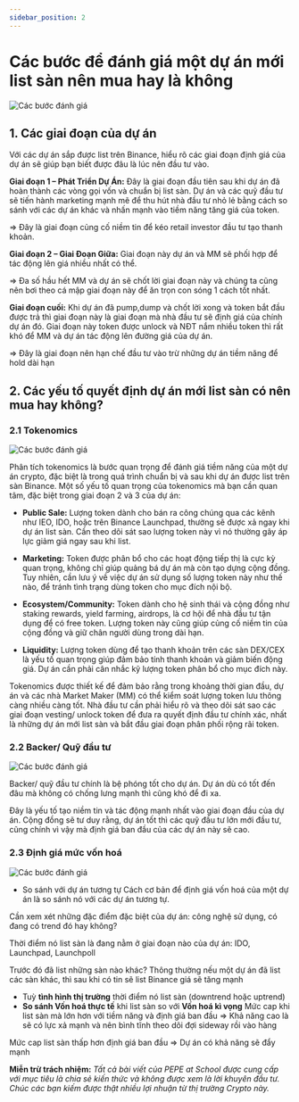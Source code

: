 ```yaml
---
sidebar_position: 2
---
```



# Các bước để đánh giá một dự án mới list sàn nên mua hay là không

<Image
  src="/img-tips-cate/2-Cac-buoc-danh-gia-1.png"
  alt="Các bước đánh giá"
  height={520}
  width={1200}
/>

## 1. Các giai đoạn của dự án

Với các dự án sắp được list trên Binance, hiểu rõ các giai đoạn định giá của dự án sẽ giúp bạn biết được đâu là lúc nên đầu tư vào.

**Giai đoạn 1 – Phát Triển Dự Án:** Đây là giai đoạn đầu tiên sau khi dự án đã hoàn thành các vòng gọi vốn và chuẩn bị list sàn. Dự án và các quỹ đầu tư sẽ tiến hành marketing mạnh mẽ để thu hút nhà đầu tư nhỏ lẻ bằng cách so sánh với các dự án khác và nhấn mạnh vào tiềm năng tăng giá của token.

=> Đây là giai đoạn củng cố niềm tin để kéo retail investor đầu tư tạo thanh khoản.

**Giai đoạn 2 – Giai Đoạn Giữa:** Giai đoạn này dự án và MM sẽ phối hợp để tác động lên giá nhiều nhất có thể.

=> Đa số hầu hết MM và dự án sẽ chốt lời giai đoạn này và chúng ta cũng nên bơi theo cá mập giai đoạn này để ăn trọn con sóng 1 cách tốt nhất.

**Giai đoạn cuối:** Khi dự án đã pump,dump và chốt lời xong và token bắt đầu được trả thì giai đoạn này là giai đoạn mà nhà đầu tư sẽ định giá của chính dự án đó. Giai đoạn này token được unlock và NĐT nắm nhiều token thì rất khó để MM và dự án tác động lên đường giá của dự án.

=> Đây là giai đoạn nên hạn chế đầu tư vào trừ những dự án tiềm năng để hold dài hạn

## 2. Các yếu tố quyết định dự án mới list sàn có nên mua hay không?

### 2.1 Tokenomics

<Image
  src="/img-tips-cate/2-Cac-buoc-danh-gia-2.png"
  alt="Các bước đánh giá"
  height={520}
  width={1200}
/>

Phân tích tokenomics là bước quan trọng để đánh giá tiềm năng của một dự án crypto, đặc biệt là trong quá trình chuẩn bị và sau khi dự án được list trên sàn Binance. Một số yếu tố quan trọng của tokenomics mà bạn cần quan tâm, đặc biệt trong giai đoạn 2 và 3 của dự án:

- **Public Sale:**
  Lượng token dành cho bán ra công chúng qua các kênh như IEO, IDO, hoặc trên Binance Launchpad, thường sẽ được xả ngay khi dự án list sàn. Cần theo dõi sát sao lượng token này vì nó thường gây áp lực giảm giá ngay sau khi list.

- **Marketing:**
  Token được phân bổ cho các hoạt động tiếp thị là cực kỳ quan trọng, không chỉ giúp quảng bá dự án mà còn tạo dựng cộng đồng. Tuy nhiên, cần lưu ý về việc dự án sử dụng số lượng token này như thế nào, để tránh tình trạng dùng token cho mục đích nội bộ.

- **Ecosystem/Community:**
  Token dành cho hệ sinh thái và cộng đồng như staking rewards, yield farming, airdrops, là cơ hội để nhà đầu tư tận dụng để có free token. Lượng token này cũng giúp củng cố niềm tin của cộng đồng và giữ chân người dùng trong dài hạn.

- **Liquidity:**
  Lượng token dùng để tạo thanh khoản trên các sàn DEX/CEX là yếu tố quan trọng giúp đảm bảo tính thanh khoản và giảm biến động giá. Dự án cần phải cân nhắc kỹ lượng token phân bổ cho mục đích này.

Tokenomics được thiết kế để đảm bảo rằng trong khoảng thời gian đầu, dự án và các nhà Market Maker (MM) có thể kiểm soát lượng token lưu thông càng nhiều càng tốt. Nhà đầu tư cần phải hiểu rõ và theo dõi sát sao các giai đoạn vesting/ unlock token để đưa ra quyết định đầu tư chính xác, nhất là những dự án mới list sàn và bắt đầu giai đoạn phân phối rộng rãi token.

### 2.2 Backer/ Quỹ đầu tư

<Image
  src="/img-tips-cate/2-Cac-buoc-danh-gia-3.png"
  alt="Các bước đánh giá"
  height={520}
  width={1200}
/>

Backer/ quỹ đầu tư chính là bệ phóng tốt cho dự án. Dự án dù có tốt đến đâu mà không có chống lưng mạnh thì cũng khó để đi xa.

Đây là yếu tố tạo niềm tin và tác động mạnh nhất vào giai đoạn đầu của dự án. Cộng đồng sẽ tư duy rằng, dự án tốt thì các quỹ đầu tư lớn mới đầu tư, cũng chính vì vậy mà định giá ban đầu của các dự án này sẽ cao.

### 2.3 Định giá mức vốn hoá

<Image
  src="/img-tips-cate/2-Cac-buoc-danh-gia-4.png"
  alt="Các bước đánh giá"
  height={520}
  width={1200}
/>

- So sánh với dự án tương tự
  Cách cơ bản để định giá vốn hoá của một dự án là so sánh nó với các dự án tương tự.

Cần xem xét những đặc điểm đặc biệt của dự án: công nghệ sử dụng, có đang có trend đó hay không?

Thời điểm nó list sàn là đang nằm ở giai đoạn nào của dự án: IDO, Launchpad, Launchpoll

Trước đó đã list những sàn nào khác? Thông thường nếu một dự án đã list các sàn khác, thì sau khi có tin sẽ list Binance giá sẽ tăng mạnh

- Tuỳ **tình hình thị trường** thời điểm nó list sàn (downtrend hoặc uptrend)
- **So sánh Vốn hoá thực tế** khi list sàn so với **Vốn hoá kì vọng**
  Mức cap khi list sàn mà lớn hơn với tiềm năng và định giá ban đầu => Khả năng cao là sẽ có lực xả mạnh và nên bình tĩnh theo dõi đợi sideway rồi vào hàng

Mức cap list sàn thấp hơn định giá ban đầu => Dự án có khả năng sẽ đẩy mạnh

**Miễn trừ trách nhiệm:** _Tất cả bài viết của PEPE at School được cung cấp với mục tiêu là chia sẻ kiến thức và không được xem là lời khuyên đầu tư. Chúc các bạn kiếm được thật nhiều lợi nhuận từ thị trường Crypto này._
